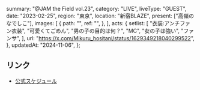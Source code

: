   summary: "@JAM the Field vol.23",
  category: "LIVE",
  liveType: "GUEST",
  date: "2023-02-25",
  region: "東京",
  location: "新宿BLAZE",
  present: ["高嶺のなでしこ"],
  images: [
    {
      path: "",
      ref: "",
    },
  ],
  acts: {
    setlist: [
      "衣装:アンチファン衣装",
      "可愛くてごめん",
      "男の子の目的は何？",
      "MC",
      "女の子は強い",
      "ファンサ",
    ],
    url: "https://x.com/Mikuru_hositani/status/1629349218040299522",
  },
  updatedAt: "2024-11-06",
};

## リンク

- [公式スケジュール](https://takanenonadeshiko.jp/?p=673)
